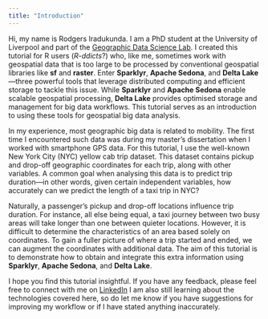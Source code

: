 ```yaml
---
title: "Introduction"
---
```


Hi, my name is Rodgers Iradukunda. I am a PhD student at the University of Liverpool and part of the [Geographic Data Science Lab](https://www.liverpool.ac.uk/geographic-data-science/). I created this tutorial for R users (*R-ddicts*?) who, like me, sometimes work with geospatial data that is too large to be processed by conventional geospatial libraries like **sf** and **raster**. Enter **Sparklyr**, **Apache Sedona**, and **Delta Lake**—three powerful tools that leverage distributed computing and efficient storage to tackle this issue. While **Sparklyr** and **Apache Sedona** enable scalable geospatial processing, **Delta Lake** provides optimised storage and management for big data workflows. This tutorial serves as an introduction to using these tools for geospatial big data analysis.

In my experience, most geographic big data is related to mobility. The first time I encountered such data was during my master’s dissertation when I worked with smartphone GPS data. For this tutorial, I use the well-known New York City (NYC) yellow cab trip dataset. This dataset contains pickup and drop-off geographic coordinates for each trip, along with other variables. A common goal when analysing this data is to predict trip duration—in other words, given certain independent variables, how accurately can we predict the length of a taxi trip in NYC?

Naturally, a passenger’s pickup and drop-off locations influence trip duration. For instance, all else being equal, a taxi journey between two busy areas will take longer than one between quieter locations. However, it is difficult to determine the characteristics of an area based solely on coordinates. To gain a fuller picture of where a trip started and ended, we can augment the coordinates with additional data. The aim of this tutorial is to demonstrate how to obtain and integrate this extra information using **Sparklyr**, **Apache Sedona**, and **Delta Lake**.

I hope you find this tutorial insightful. If you have any feedback, please feel free to connect with me on [LinkedIn](https://www.linkedin.com/in/rodgers-iradukunda-40b512131/) I am also still learning about the technologies covered here, so do let me know if you have suggestions for improving my workflow or if I have stated anything inaccurately.
